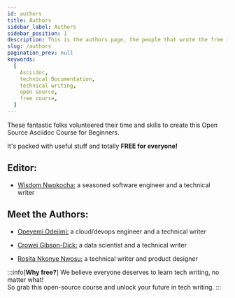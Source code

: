 ```yaml
---
id: authors
title: Authors
sidebar_label: Authors
sidebar_position: 1
description: This is the authors page, the people that wrote the free introduction to Asciidoc course
slug: /authors
pagination_prev: null
keywords:
  [
    Asciidoc,
    technical Documentation,
    technical writing,
    open source,
    free course,
  ]
---
```


These fantastic folks volunteered their time and skills to create this Open Source Asciidoc Course for Beginners.

It's packed with useful stuff and totally **FREE for everyone!**

## Editor:

- [Wisdom Nwokocha:](https://www.linkedin.com/in/joklinztech) a seasoned software engineer and a technical writer

## Meet the Authors:

- [Opeyemi Odejimi:](https://www.linkedin.com/in/opeyemiodejimi) a cloud/devops engineer and a technical writer

- [Crowei Gibson-Dick:](https://www.linkedin.com/in/croweigibson/) a data scientist and a technical writer

- [Rosita Nkonye Nwosu:](https://www.linkedin.com/in/rosita-nwosu-04a8ba157/) a technical writer and product designer

:::info[**Why free?**]
We believe everyone deserves to learn tech writing, no matter what!  
So grab this open-source course and unlock your future in tech writing.
:::
